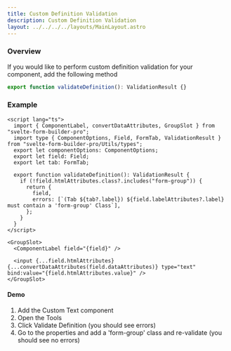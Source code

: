 ```yaml
---
title: Custom Definition Validation
description: Custom Definition Validation
layout: ../../../../layouts/MainLayout.astro
---
```



### Overview

If you would like to perform custom definition validation for your component, add the following method

```ts
export function validateDefinition(): ValidationResult {}
```

### Example

```svelte
<script lang="ts">
  import { ComponentLabel, convertDataAttributes, GroupSlot } from "svelte-form-builder-pro";
  import type { ComponentOptions, Field, FormTab, ValidationResult } from "svelte-form-builder-pro/Utils/types";
  export let componentOptions: ComponentOptions;
  export let field: Field;
  export let tab: FormTab;

  export function validateDefinition(): ValidationResult {
    if (!field.htmlAttributes.class?.includes("form-group")) {
      return {
        field,
        errors: [`(Tab ${tab?.label}) ${field.labelAttributes?.label} must contain a 'form-group' Class`],
      };
    }
  }
</script>

<GroupSlot>
  <ComponentLabel field="{field}" />

  <input {...field.htmlAttributes} {...convertDataAttributes(field.dataAttributes)} type="text" bind:value="{field.htmlAttributes.value}" />
</GroupSlot>
```

#### Demo

1. Add the Custom Text component
2. Open the Tools
3. Click Validate Definition (you should see errors)
4. Go to the properties and add a 'form-group' class and re-validate (you should see no errors)

<Demo client:load />
